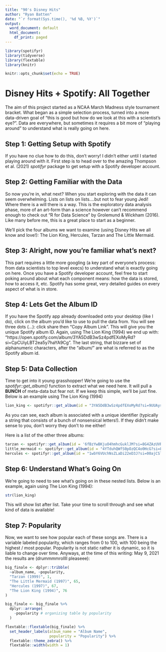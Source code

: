 ```yaml
---
title: "90's Disney Hits"
author: "Ryan Batten"
date: "`r format(Sys.time(), '%d %B, %Y')`"
output:
  word_document: default
  html_document:
    df_print: paged
---
```


```r
library(spotifyr)
library(tidyverse)
library(flextable)
library(knitr)

knitr::opts_chunk$set(echo = TRUE)
```

# Disney Hits + Spotify: All Together

The aim of this project started as a NCAA March Madness style tournament bracket. What began as a simple selection process, turned into a more data-driven goal of "this is good but how do we look at this with a scientist's eye?". Data are everywhere, but sometimes it requires a bit more of "playing around" to understand what is really going on here.  

## Step 1: Getting Setup with Spotify

If you have no clue how to do this, don't worry! I didn't either until I started playing around with it. First step is to head over to the amazing Thompson et al. (2021) *spotifyr* package to get setup with a Spotify developer account. 

## Step 2: Getting Familiar with the Data 

So now you're in, what next? When you start exploring with the data it can seem overwhelming. Lists on lists on lists....but not to fear young Jedi! Where there is a will there is a way. This is the exploratory data analysis phase, more of an art-form than a science however can't recommend enough to check out "R for Data Science" by Grolemund & Wickham (2016). Like many before me, this is a great place to start as a beginner. 

We'll pick the four albums we want to examine (using Disney Hits we all know and love!): The Lion King, Hercules, Tarzan and The Little Mermaid. 

## Step 3: Alright, now you're familiar what's next? 

This part requires a little more googling (a key part of everyone's process: from data scientists to top level execs) to understand what is exactly going on here. Once you have a Spotify developer account, feel free to start poking around about what each component means: how the data is stored, how to access it, etc. Spotify has some great, very detailed guides on every aspect of what is in store.   

## Step 4: Lets Get the Album ID

If you have the Spotify app already downloaded onto your desktop (like I do), click on the album you'd like to use to pull the data from. You will see three dots (...): click share then "Copy Album Link". This will give you the unique Spotify album ID. Again, using The Lion King (1994) we end up with: "https://open.spotify.com/album/3YA5DdB3wSz4pdfEXoMyRd?si=CpCUiyLBT2ea5y7haYA9Cg". The last string, that bizzare set of alphanumeric characters, after the "album/" are what is referred to as the Spotify album id. 

## Step 5: Data Collection

Time to get into it young grasshopper! We're going to use the *spotifyr::get_album()* function to extract what we need here. It will pull a **BUNCH** of meta-data but fear not. If we keep this simple, we'll be just fine. Below is an example using The Lion King (1994)

```r

lion_king <- spotifyr::get_album(id = "3YA5DdB3wSz4pdfEXoMyRd?si=9UUAysDuTS6ixCsXYMykWg")

```

As you can see, each album is associated with a unique identifier (typically a string that consists of a bunch of nonsensical letters!). If they didn't make sense to you, don't worry they don't to me either!

Here is a list of the other three albums:

```r

tarzan <- spotifyr::get_album(id = '6fBzYwBKjuO4hmhcGuklJM?si=8G4ZAzUVRcm0FRF8aXphuw') # Tarzan (1994)
little_mermaid <- spotifyr::get_album(id = "4YTduhQWfS0pOzQC4o0HcG?si=LBpETiG2RSyZyIk8mloBQg" ) # The Little Mermaid (1997)
hercules <- spotifyr::get_album(id = "1wbY6VUchNsZLaDi22eD3J?si=00ajCSlHReuJXSz8XpARZg") # Hercules (1997)

```

## Step 6: Understand What's Going On

We're going to need to see what's going on in these nested lists. Below is an example, again using The Lion King (1994): 

```r

str(lion_king)

```

This will show list after list. Take your time to scroll through and see what kind of data is available!

## Step 7: Popularity

Now, we want to see how popular each of these songs are. There is a variable labeled popularity, which ranges from 0 to 100, with 100 being the highest / most popular. Popularity is not static rather it is dynamic, so it is liable to change over time. Anyways, at the time of this writing: May 9, 2021 the results are (drummmmrollll pleaseee):

```r

big_finale <- dplyr::tribble(
  ~album_name, ~popularity,
  "Tarzan (1999)", 1,
  "The Little Mermaid (1997)", 65,
  "Hercules (1997)", 67,
  "The Lion King (1994)", 76
)

big_finale <- big_finale %>% 
  dplyr::arrange(
    -popularity # organizing table by popularity
  ) 

flextable::flextable(big_finale) %>% 
  set_header_labels(album_name = "Album Name", 
                    popularity = "Popularity") %>% 
  flextable::theme_zebra() %>% 
  flextable::width(width = 1) 

```

